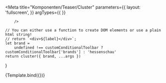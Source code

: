 

<Meta   title="Komponenten/Teaser/Cluster"
        parameters={{
            layout: 'fullscreen',
        }}
        argTypes={{
        }} 
        
        />

    // You can either use a function to create DOM elements or use a plain html string!
    // return `<div>${label}</div>`;
    let brand =
        undefined !== customConditionalToolbar ? customConditionalToolbar['brands'] : 'hessenschau'
    return cluster({ brand, ...args })
}


<Preview withToolbar>
    <Story  name="test" args={clusterData}>
        {Template.bind({})} 
    </Story> 
</Preview>